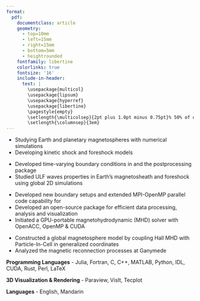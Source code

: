 ```yaml
---
format: 
  pdf: 
    documentclass: article
    geometry:
      - top=10mm
      - left=15mm
      - right=15mm
      - bottom=5mm
      - heightrounded
    fontfamily: libertine
    colorlinks: true
    fontsize: '16'
    include-in-header: 
      text: |
        \usepackage{multicol}
        \usepackage{lipsum}
        \usepackage{hyperref}
        \usepackage{libertine}
        \pagestyle{empty}
        \setlength{\multicolsep}{2pt plus 1.0pt minus 0.75pt}% 50% of original values
        \setlength{\columnsep}{3em}
---
```

<!-- TITLE -->
\begin{huge}\begin{center}{\bf Hongyang Zhou}\end{center}\end{huge}

<!-- CONTACT INFO -->
\begin{center}hongyang@bu.edu ∙ \href{https://github.com/henry2004y}{Github}
\end{center}
\vspace{15pt}

<!-- EMPLOYMENT : 1ST BULLET-->
\begin{large}{\bf EMPLOYMENT}
  \vspace{3pt}
  \hrule
  \begin{multicols}{2}
    \begin{flushleft}{\bf Boston University}\end{flushleft}
    \begin{flushright}Boston, MA\end{flushright}
  \end{multicols}
  \vspace{-0.17cm}
  \begin{multicols}{2}
    \begin{flushleft}Research Scientist\end{flushleft}
    \begin{flushright}2023/10-now\end{flushright}\end
  {multicols}
\end{large}
\vspace{-0.16cm}

\vspace{7pt}

\vspace{0.05cm}

<!-- EMPLOYMENT: 2ND BULLET -->
\begin{large}
  \begin{multicols}{2}
    \begin{flushleft}{\bf University of Helsinki}\end{flushleft}
    \begin{flushright}Helsinki, Finland\end{flushright}
  \end{multicols}
  \vspace{-0.17cm}
  \begin{multicols}{2}
    \begin{flushleft}Postdoctoral Researcher\end{flushleft}
    \begin{flushright}2020/11-2023/05\end{flushright}
  \end{multicols}
\end{large}
\vspace{-0.16cm}

\vspace{7pt}

\vspace{0.05cm}

<!-- EMPLOYMENT: 3RD BULLET -->
\begin{large}
  \begin{multicols}{2}
    \begin{flushleft}{\bf University of Michigan}\end{flushleft}
    \begin{flushright}Ann Arbor, MI\end{flushright}
  \end{multicols}
  \vspace{-0.17cm}
  \begin{multicols}{2}
    \begin{flushleft}Research Assistant\end{flushleft}
    \begin{flushright}2015/08-2020/09\end{flushright}
  \end{multicols}
\end{large}
\vspace{1.5pt}

<!-- EDUCATION: 1ST BULLET -->
\begin{large}
  {\bf EDUCATION}
  \vspace{3pt}
  \hrule
  \begin{multicols}{2}
    \begin{flushleft}{\bf University of Michigan}\end{flushleft}
    \begin{flushright}Ann Arbor, MI\end{flushright}
  \end{multicols}
  \vspace{-0.17cm}
  \begin{multicols}{2}
  \begin{flushleft}Ph.D of Climate and Space Sciences and Scientific Computing\end{flushleft}
  \begin{flushright}2015/08-2020/09\end{flushright}
  \end{multicols}
\end{large}

\vspace{0.05cm}

<!-- EDUCATION: 2ND BULLET -->
\begin{large}
  \begin{multicols}{2}
    \begin{flushleft}{\bf University of Science and Technology of China (USTC)}\end{flushleft}
    \begin{flushright}Anhui, China\end{flushright}
  \end{multicols}
  \vspace{-0.17cm}
  \begin{multicols}{2}
    \begin{flushleft}Bachelor of Geophysics\end{flushleft}
    \begin{flushright}2011/09-2015/06\end{flushright}
  \end{multicols}
\end{large}
\vspace{1.5pt}

<!-- AWARDS : 1ST BULLET-->
\begin{large}{\bf AWARDS}
  \vspace{3pt}
  \hrule
  \begin{multicols}{2}
    \begin{flushleft}{\bf University of Michigan}\end{flushleft}
    \begin{flushright}2020\end{flushright}
  \end{multicols}
  \vspace{-0.3cm}
  \begin{flushleft}Climate and Space Sciences Outstanding Doctoral Student Research Award\end{flushleft}
  
  \begin{multicols}{2}
    \begin{flushleft}{\bf University of Michigan}\end{flushleft}
    \begin{flushright}2016\end{flushright}
  \end{multicols}
  \vspace{-0.3cm}
  \begin{flushleft}Michigan Institute for Computational Discovery and Engineering Fellowship\end{flushleft}

  \begin{multicols}{2}
    \begin{flushleft}{\bf USTC}\end{flushleft}
    \begin{flushright}2015\end{flushright}
  \end{multicols}
  \vspace{-0.3cm}
  \begin{flushleft}Outstanding Teaching Scholarship\end{flushleft}

  \begin{multicols}{2}
    \begin{flushleft}{\bf USTC}\end{flushleft}
    \begin{flushright}2014\end{flushright}
  \end{multicols}
  \vspace{-0.3cm}
  \begin{flushleft}The First Prize, Outstanding Student Scholarship\end{flushleft}
\end{large}
\vspace{-0.16cm}

\vspace{7pt}

<!-- EXPERIENCE : 1ST BULLET-->
\begin{large}{\bf EXPERIENCE}
  \vspace{3pt}
  \hrule
  \begin{multicols}{2}
    \begin{flushleft}{\bf Planetary Magnetosphere Modeling}\end{flushleft}
    \begin{flushright}2023/10-now\end{flushright}
  \end{multicols}
  \vspace{-0.17cm}
  \begin{multicols}{2}
    \begin{flushleft}\textit{Supervisor: Chuanfei Dong}\end{flushleft}
  \end{multicols}
\end{large}
\vspace{-0.3cm}
* Studying Earth and planetary magnetospheres with numerical simulations
* Developing kinetic shock and foreshock models

\vspace{7pt}

<!-- EXPERIENCE : 2ND BULLET -->
\begin{large}
  \begin{multicols}{2}
    \begin{flushleft}{\bf Hybrid Vlasov Ultra-Low Frequency (ULF) Wave Simulations}\end{flushleft}
    \begin{flushright}2020/11-2023/05\end{flushright}
  \end{multicols}
  \vspace{-0.17cm}
  \begin{multicols}{2}
    \begin{flushleft}\textit{Supervisor: Lucile Turc \& Minna Palmroth}\end{flushleft}
  \end{multicols}
\end{large}
\vspace{-0.3cm}
* Developed time-varying boundary conditions in \href{https://www.helsinki.fi/en/researchgroups/vlasiator}{Vlasiator} and the postprocessing package \href{https://henry2004y.github.io/Vlasiator.jl/stable/}{Vlasiator.jl}
* Studied ULF waves properties in Earth's magnetosheath and foreshock using global 2D simulations
\vspace{7pt}

<!-- EXPERIENCE : 3RD BULLET -->
\begin{large}
  \begin{multicols}{2}
    \begin{flushleft}{\bf \href{https://github.com/SWMFsoftware/SWMF}{SWMF} Model Development}\end{flushleft}
    \begin{flushright}2015-2020\end{flushright}
  \end{multicols}
  \vspace{-0.17cm}
  \begin{multicols}{2}
    \begin{flushleft}\textit{Supervisor: G\'{a}bor T\'{o}th}\end{flushleft}
  \end{multicols}
\end{large}
* Developed new boundary setups and extended MPI-OpenMP parallel code capability for \href{https://github.com/SWMFsoftware/BATSRUS}{BATS-R-US}
* Developed an open-source package \href{https://henry2004y.github.io/Batsrus.jl/dev/}{Batsrus.jl} for efficient data processing, analysis and visualization
* Initiated a GPU-portable magnetohydrodynamic (MHD) solver with OpenACC, OpenMP \& CUDA

\vspace{7pt}

<!-- EXPERIENCE : 4TH BULLET -->
\begin{large}
  \begin{multicols}{2}
    \begin{flushleft}{\bf MHD-EPIC Simulation of Ganymede's Magnetosphere}\end{flushleft}
    \begin{flushright}2016-2020\end{flushright}
  \end{multicols}
  \vspace{-0.17cm}
  \begin{multicols}{2}
    \begin{flushleft}\textit{Supervisor: G\'{a}bor T\'{o}th \& Xianzhe Jia}\end{flushleft}
  \end{multicols}
\end{large}
\vspace{-0.16cm}
* Constructed a global magnetosphere model by coupling Hall MHD with Particle-In-Cell in generalized coordinates
* Analyzed the magnetic reconnection processes at Ganymede

\vspace{7pt}

<!-- TEACHING : 1ST BULLET-->
\begin{large}{\bf TEACHING}
  \vspace{3pt}
  \hrule
  \begin{multicols}{2}
    \begin{flushleft}{\bf Space Applications of Plasma Physics}\end{flushleft}
    \begin{flushright}University of Helsinki\end{flushright}
  \end{multicols}
  \vspace{-0.17cm}
  \begin{multicols}{2}
    \begin{flushleft}\textit{Guest Lecturer}\end{flushleft}
    \begin{flushright}2022\end{flushright}
  \end{multicols}
\end{large}
\vspace{-0.3cm}

\vspace{7pt}

<!-- TEACHING : 2ND BULLET -->
\begin{large}
  \begin{multicols}{2}
    \begin{flushleft}{\bf Plasma Physics}\end{flushleft}
    \begin{flushright}University of Helsinki\end{flushright}
  \end{multicols}
  \vspace{-0.17cm}
  \begin{multicols}{2}
    \begin{flushleft}\textit{Guest Lecturer}\end{flushleft}
    \begin{flushright}2022\end{flushright}
  \end{multicols}
\end{large}
\vspace{-0.3cm}

\vspace{7pt}

<!-- TEACHING : 3RD BULLET -->
\begin{large}
  \begin{multicols}{2}
    \begin{flushleft}{\bf Electrodynamics}\end{flushleft}
    \begin{flushright}USTC\end{flushright}
  \end{multicols}
  \vspace{-0.17cm}
  \begin{multicols}{2}
    \begin{flushleft}\textit{Teaching Assistant}\end{flushleft}
    \begin{flushright}2015\end{flushright}
  \end{multicols}
\end{large}
\vspace{-0.3cm}

\vspace{7pt}

<!-- SKILLS -->
\begin{large}{\bf SKILLS}
  \vspace{3pt}
  \hrule
\end{large}
\vspace{-0.16cm}
**Programming Languages** - Julia, Fortran, C, C++, MATLAB, Python, IDL, CUDA, Rust, Perl, LaTeX

**3D Visualization & Rendering** - Paraview, VisIt, Tecplot 

**Languages** - English, Mandarin

<!-- PUBLICATIONS : 1ST BULLET -->
\begin{large}
{\bf PUBLICATIONS}
  \vspace{3pt}
  \hrule
  \begin{flushleft}Anomalous Transient Enhancement of Planetary Ion Escape at Mars\end{flushleft}
  \vspace{-0.2cm}
  \textit{Zhang, Chi and Dong, Chuanfei and {\bf Zhou, Hongyang} and Halekas, Jasper and Yamauchi, Masatoshi and Nilsson, Hans and Liu, Terry and Persson, Moa and Curry, Shannon and Dong, Yaxue and Futaana, Yoshifumi and Chen, Yuxi and Zhou, Muni and Suranga, Ruhunusiri and Hanley, Kathleen and Mazelle, Christian and Xu, Shaosui and Ramstad, Robin and Holmstrom, Mats and Chen, Li-Jen},   Nature Communications, 2025
  \begin{flushleft}Observational characteristics of electron distributions in the Martian induced magnetotail\end{flushleft}
  \vspace{-0.2cm}
  \textit{Zhang, Chi and Dong, Chuanfei and {\bf Zhou, Hongyang} and Deca, Jan and Xu, Shaosui and Harada, Yuki and Curry, Shannon M and Mitchell, David L and Liu, Zhi-Yang and Qin, Junfeng and others},   Geophysical Research Letters, 2025
  \begin{flushleft}Interplay of magnetic reconnection and current sheet kink instability in the Earth's magnetotail\end{flushleft}
  \vspace{-0.2cm}
  \textit{Cozzani, Giulia and Alho, M and Zaitsev, Ivan and {\bf Zhou, Hongyang} and Hoilijoki, Sanni and Turc, Lucile and Grandin, Maxime and Horaites, Konstantinos and Battarbee, Markus and Pfau-Kempf, Yann and others},   Geophysical Research Letters, 2025
  \begin{flushleft}The Vlasiator 5.2 Ionosphere--Coupling a magnetospheric hybrid-Vlasov simulation with a height-integrated ionosphere model\end{flushleft}
  \vspace{-0.2cm}
  \textit{Ganse, Urs and Pfau-Kempf, Yann and Zhou, Hongyang and Juusola, Liisa and Workayehu, Abiyot and Kebede, Fasil and Papadakis, Konstantinos and Grandin, Maxime and Alho, Markku and Battarbee, Markus and others},   Geoscientific Model Development Discussions, 2024
  \begin{flushleft}Hybrid-Vlasov modelling of ion velocity distribution functions associated with the Kelvin-Helmholtz instability with a density and temperature asymmetry\end{flushleft}
  \vspace{-0.2cm}
  \textit{Tarvus, Vertti and Lurc, Lucile and {\bf Zhou, Hongyang} and Nakamura, Takuma and Settino, Adriana and Blasl, Kevin and Cozzani, Giulia and others},   AAS, 2024
  \begin{flushleft}Source of Drift-dispersed Electrons in Martian Crustal Magnetic Fields\end{flushleft}
  \vspace{-0.2cm}
  \textit{Zhang, Chi and {\bf Zhou, Hongyang} and Dong, Chuanfei and Harada, Yuki and Yamauchi, Masatoshi and Xu, Shaosui and Nilson, Hans and Ebihara, Yusuke and Curry, Shannon M. and Qin, Junfeng and Mitchell, David L. and Brain, David A.},   Astrophysical Journal, 2024
  \begin{flushleft}Finding reconnection lines and flux rope axes via local coordinates in global ion-kinetic magnetospheric simulations\end{flushleft}
  \vspace{-0.2cm}
  \textit{Alho, M., Cozzani, G., Zaitsev, I., Kebede, F. T., Ganse, U., Battarbee, M., Bussov, M., Dubart, M., Hoilijoki, S., Kotipalo, L., Papadakis, K., Pfau-Kempf, Y., Suni, J., Tarvus, V., Workayehu, A., {\bf Zhou, H.}, and Palmroth, M.},   Annales Geophysicae, 2024
  \begin{flushleft}Kinetic signatures, dawn-dusk asymmetries, and flux transfer events associated with Mercury's dayside magnetopause reconnection from 3D MHD-AEPIC simulations\end{flushleft}
  \vspace{-0.2cm}
  \textit{Li, Changkun and Jia, Xianzhe and Chen, Yuxi and T{\'o}th, G{\'a}bor and {\bf Zhou, Hongyang} and Slavin, James A and Sun, Weijie and Poh, Gangkai},   JGR, 2024
  \begin{flushleft}Dayside Pc2 Waves Associated With Flux Transfer Events in a 3D Hybrid-Vlasov Simulation\end{flushleft}
  \vspace{-0.2cm}
  \textit{Tesema, Facil and Palmroth, Minna and Turc, Lucile and {\bf Zhou, Hongyang} and Cozzani, Giulia and Alho, Markku and Pfau-Kempf, Yann and Horaites, Konstantinos and Zaitsev, Ivan and Grandin, Maxime},   GRL, 2024
  \begin{flushleft}Vlasiator. jl: A Julia package for processing Vlasiator data\end{flushleft}
  \vspace{-0.2cm}
  \textit{{\bf Zhou, Hongyang}}, Journal of Open Source Software, 2023
  \begin{flushleft}FLEKS: A flexible particle-in-cell code for multi-scale plasma simulations\end{flushleft}
  \vspace{-0.2cm}
  \textit{Chen, Yuxi and T{\'o}th, G{\'a}bor and {\bf Zhou, Hongyang} and Wang, Xiantong}, CPC, 2023
  \begin{flushleft}Enabling technology for global 3D + 3V hybrid-Vlasov simulations of near-Earth space\end{flushleft}
  \vspace{-0.2cm}
  \textit{Ganse, U. and Koskela, T. and Battarbee, M. and Pfau-Kempf, Y. and Papadakis, K. and Alho, M. and Bussov, M. and Cozzani, G. and Dubart, M. and George, H. and Gordeev, E. and Grandin, M. and Horaites, K. and Suni, J. and Tarvus, V. and Kebede, F. T. and Turc, L. and {\bf Zhou, H.} and Palmroth, M.}, Physics of Plasmas, 2023
  \begin{flushleft}Magnetospheric Response to a Pressure Pulse in a Three-Dimensional Hybrid-Vlasov Simulation\end{flushleft}
  \vspace{-0.2cm}
  \textit{Horaites, Konstantinos and Rintam{\"a}ki, E and Zaitsev, I and Turc, L and Grandin, M and Cozzani, G and {\bf Zhou, Hongyang} and Alho, M and Suni, J and Kebede, F and others}, JGR, 2023
  \begin{flushleft}Magnetotail plasma eruptions driven by magnetic reconnection and kinetic instabilities\end{flushleft}
  \vspace{-0.2cm}
  \textit{Palmroth, Minna and Pulkkinen, Tuija I and Ganse, Urs and Pfau-Kempf, Yann and Koskela, Tuomas and Zaitsev, Ivan and Alho, Markku and Cozzani, Giulia and Turc, Lucile, {\bf Zhou, Hongyang} and others}, Nature Geoscience, 2023
  \begin{flushleft}First 3D hybrid-Vlasov global simulation of auroral proton precipitation and comparison with satellite observations\end{flushleft}
  \vspace{-0.2cm}
  \textit{Grandin, M. and Luttikhuis, T. and Battarbee, M. and Cozzani, G. and {\bf Zhou, H.} and Turc, L. and Pfau-Kempf, Y.},   Journal of Space Weather and Space Climate, 2023
  \begin{flushleft}Magnetospheric responses to solar wind Pc5 density fluctuations: Results from 2D hybrid Vlasov simulation\end{flushleft}
  \vspace{-0.2cm}
  \textit{{\bf Zhou, Hongyang} and Turc, Lucile and Pfau-Kempf, Yann and Battarbee, Markus and Tarvus, Vertti and Dubart, Maxime and George, Harriet and Cozzani, Giulia and Grandin, Maxime and Ganse, Urs}, Frontiers in Astronomy and Space Sciences, 2022
  \begin{flushleft}A global view of Pc3 wave activity in near-Earth space: Results from hybrid-Vlasov simulations\end{flushleft}
  \vspace{-0.2cm}
  \textit{Turc, Lucile and {\bf Zhou, Hongyang} and Tarvus, Vertti and Ala-Lahti, Matti and Battarbee, Markus and Pfau-Kempf, Yann and Johlander, Andreas and Ganse, Urs and Dubart, Maxime and George, Harriet and others}, Frontiers in Astronomy and Space Sciences, 2022
  \begin{flushleft}Quasi-parallel Shock Reformation Seen by Magnetospheric Multiscale and Ion-kinetic Simulations\end{flushleft}
  \vspace{-0.2cm}
  \textit{A. Johlander and M. Battarbee and L. Turc and U. Ganse and Y. Pfau-Kempf and M. Grandin and J. Suni and V. Tarvus and M. Bussov and {\bf H. Zhou} and others}, GRL, 2022
  \begin{flushleft}Estimating inner magnetospheric radial diffusion using a hybrid-Vlasov simulation\end{flushleft}
  \vspace{-0.2cm}
  \textit{H. George and E. Kilpua and A. Osmane and S. Lejosne and L. Turc and M. Grandin and M. M. H. Kalliokoski and S. Hoilijoki and U. Ganse and M. Alho and M. Battarbee and M. Bussov and M. Dubart and A. Johlander and T. Manglayev and K. Papadakis and Y. Pfau-Kempf and J. Suni and {\bf H. Zhou} and M. Palmroth}, Frontiers in Astronomy and Space Sciences, 2022
  \begin{flushleft}Reconnection-driven dynamics at Ganymede's upstream magnetosphere: 3-D global Hall MHD and MHD-EPIC simulations\end{flushleft}
  \vspace{-0.2cm}
  \textit{{\bf Zhou, Hongyang} and T{\'o}th, G{\'a}bor and Jia, Xianzhe and Chen, Yuxi}, JGR, 2020
  \begin{flushleft}Efficient OpenMP parallelization to a complex MPI parallel magnetohydrodynamics code\end{flushleft}
  \vspace{-0.2cm}
  \textit{{\bf Zhou, Hongyang} and T{\'o}th, G{\'a}bor}, Journal of Parallel and Distributed Computing, 2020
  \begin{flushleft}Embedded kinetic simulation of Ganymede's magnetosphere: Improvements and inferences\end{flushleft}
  \vspace{-0.2cm}
  \textit{{\bf Zhou, Hongyang} and T{\'o}th, G{\'a}bor and Jia, Xianzhe and Chen, Yuxi and Markidis, Stefano}, JGR, 2019
\end{large}